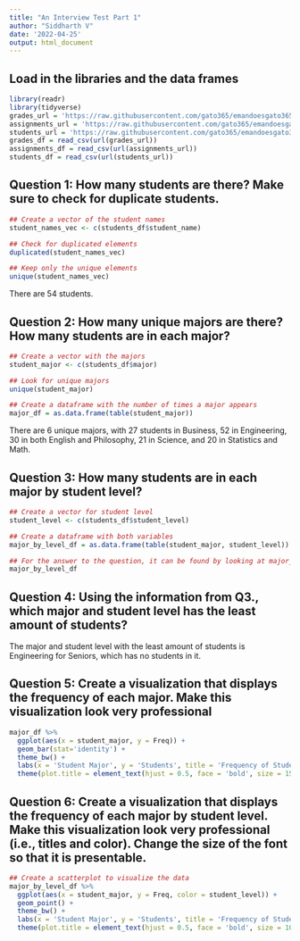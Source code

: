 ```yaml
---
title: "An Interview Test Part 1"
author: "Siddharth V"
date: '2022-04-25'
output: html_document
---
```


## Load in the libraries and the data frames
```r
library(readr)
library(tidyverse)
grades_url = 'https://raw.githubusercontent.com/gato365/emandoesgato365/main/content/post/2022-04-25-an-interview-test/grades.csv'
assignments_url = 'https://raw.githubusercontent.com/gato365/emandoesgato365/main/content/post/2022-04-25-an-interview-test/assignments.csv' 
students_url = 'https://raw.githubusercontent.com/gato365/emandoesgato365/main/content/post/2022-04-25-an-interview-test/students.csv'
grades_df = read_csv(url(grades_url))
assignments_df = read_csv(url(assignments_url))
students_df = read_csv(url(students_url))
```

## Question 1: How many students are there? Make sure to check for duplicate students.
```r
## Create a vector of the student names
student_names_vec <- c(students_df$student_name)

## Check for duplicated elements
duplicated(student_names_vec)

## Keep only the unique elements 
unique(student_names_vec)
```
There are 54 students.

## Question 2: How many unique majors are there? How many students are in each major?
```r
## Create a vector with the majors
student_major <- c(students_df$major)

## Look for unique majors
unique(student_major)

## Create a dataframe with the number of times a major appears
major_df = as.data.frame(table(student_major))
```
There are 6 unique majors, with 27 students in Business, 52 in Engineering, 30 in both English and Philosophy, 21 in Science, and 20 in Statistics and Math.

## Question 3: How many students are in each major by student level?
```r
## Create a vector for student level
student_level <- c(students_df$student_level)

## Create a dataframe with both variables
major_by_level_df = as.data.frame(table(student_major, student_level))

## For the answer to the question, it can be found by looking at major_by_level_df
major_by_level_df
```

## Question 4: Using the information from Q3., which major and student level has the least amount of students? 
The major and student level with the least amount of students is Engineering for Seniors, which has no students in it. 

## Question 5: Create a visualization that displays the frequency of each major. Make this visualization look very professional
```r
major_df %>%
  ggplot(aes(x = student_major, y = Freq)) +
  geom_bar(stat='identity') +
  theme_bw() +
  labs(x = 'Student Major', y = 'Students', title = 'Frequency of Students Taking Each Major') +
  theme(plot.title = element_text(hjust = 0.5, face = 'bold', size = 15))
```

## Question 6: Create a visualization that displays the frequency of each major by student level. Make this visualization look very professional (i.e., titles and color). Change the size of the font so that it is presentable.
```r
## Create a scatterplot to visualize the data
major_by_level_df %>%
  ggplot(aes(x = student_major, y = Freq, color = student_level)) +
  geom_point() +
  theme_bw() +
  labs(x = 'Student Major', y = 'Students', title = 'Frequency of Students Taking Each Major With Respect to Student Level') +
  theme(plot.title = element_text(hjust = 0.5, face = 'bold', size = 10))
```

